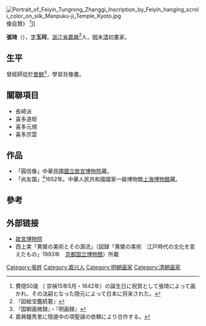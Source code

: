 {{Otheruses|other=名为张琦的其他人物|张琦}}
[[File:Portrait_of_Feiyin_Tungrong_Zhanggi_Inscription_by_Feiyin_hanging_scroli_color_on_silk_Manpuku-ji_Temple_Kyoto.jpg|thumb]]像自贊》 <ref>費隠50歳 （ 崇禎15年5月・1642年）の誕生日に祝賀として張琦によって画かれ、その法嗣となった隠元によって日本に将来された。</ref>]]

'''張琦'''（{{bd|？||？||}}），[[表字|字]]'''玉珂'''，[[浙江省|浙江省]][[嘉興_(消歧義)|嘉興]]<ref>『図絵宝鑑続簒』</ref>人，[[明朝|明]]末[[清朝|清]]初畫家。

==生平==
曾經師從於[[曾鲸|曽鯨]]<ref>『国朝画微録』・『明画録』</ref>，學習肖像畫。

== 關聯項目 ==
* 長崎派
* 喜多道矩
* 喜多元規
* 喜多宗雲

== 作品 ==
* 「圓信像」中華民國[[國立故宮博物院|國立故宮博物院]]藏。
* 「尚友園」<ref>嘉興鐘秀里に隠遁中の項聖謨の依頼により合作する。</ref>1652年。中華人民共和國國家一級博物館[[上海博物馆|上海博物館]]藏。

== 參考 ==
{{reflist}}

== 外部链接 ==
* [http://www.dpm.org.cn/big5/phoweb/asp/lemmadetail.asp?lemmaid=4418 故宮博物院]{{dead link|date=2017年12月 |bot=InternetArchiveBot |fix-attempted=yes }}
* 西上実「黄檗の美術とその源流」（図録「黄檗の美術　江戸時代の文化を変えたもの」1993年　[[京都國立博物館|京都国立博物館]]）所載

{{Authority control}}

{{DEFAULTSORT:}}
[[Category:張姓|Category:張姓]]
[[Category:嘉兴人|Category:嘉兴人]]
[[Category:明朝画家|Category:明朝画家]]
[[Category:清朝画家|Category:清朝画家]]